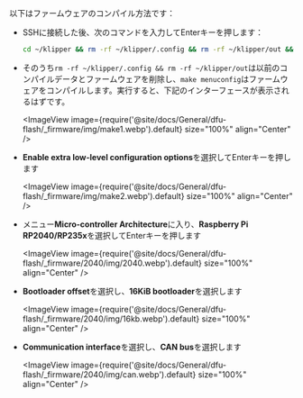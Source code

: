 以下はファームウェアのコンパイル方法です：
* SSHに接続した後、次のコマンドを入力してEnterキーを押します：

    ```bash
    cd ~/klipper && rm -rf ~/klipper/.config && rm -rf ~/klipper/out && make menuconfig
    ```

* そのうち`rm -rf ~/klipper/.config && rm -rf ~/klipper/out`は以前のコンパイルデータとファームウェアを削除し、`make menuconfig`はファームウェアをコンパイルします。実行すると、下記のインターフェースが表示されるはずです。

    <ImageView image={require('@site/docs/General/dfu-flash/_firmware/img/make1.webp').default} size="100%" align="Center" />

* **Enable extra low-level configuration options**を選択してEnterキーを押します

    <ImageView image={require('@site/docs/General/dfu-flash/_firmware/img/make2.webp').default} size="100%" align="Center" />

* メニュー**Micro-controller Architecture**に入り、**Raspberry Pi RP2040/RP235x**を選択してEnterキーを押します

    <ImageView image={require('@site/docs/General/dfu-flash/_firmware/2040/img/2040.webp').default} size="100%" align="Center" />

* **Bootloader offset**を選択し、**16KiB bootloader**を選択します

    <ImageView image={require('@site/docs/General/dfu-flash/_firmware/2040/img/16kb.webp').default} size="100%" align="Center" />

* **Communication interface**を選択し、**CAN bus**を選択します

    <ImageView image={require('@site/docs/General/dfu-flash/_firmware/2040/img/can.webp').default} size="100%" align="Center" />

